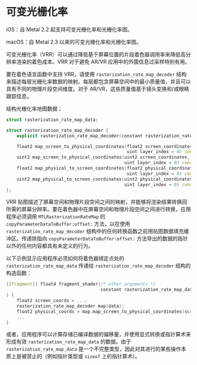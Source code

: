 # 可变光栅化率

<OrigninalPDF title="6.17 Variable Rasterization Rate" />

iOS：自 Metal 2.2 起支持可变光栅化率和光栅化率图。

macOS：自 Metal 2.3 以来的可变光栅化率和光栅化率图。

可变光栅化率（VRR）可以通过降低基于屏幕位置的片段着色器调用率来降低高分辨率渲染的着色成本。VRR 对于避免 AR/VR 应用中的外围信息过采样特别有用。

要在着色语言函数中支持 VRR，请使用 `rasterization_rate_map_decoder` 结构来描述每层光栅化率数据的映射。每层都包含屏幕空间中的最小质量值，并且可以具有不同的物理片段空间维度。对于 AR/VR，这些质量值基于镜头变换和/或眼睛跟踪信息。

结构光栅化率地图数据；

```cpp
struct rasterization_rate_map_data;

struct rasterization_rate_map_decoder {
    explicit rasterization_rate_map_decoder(constant rasterization_rate_map_data &data) thread;

    float2 map_screen_to_physical_coordinates(float2 screen_coordinates,
                                              uint layer_index = 0) const thread;
    uint2 map_screen_to_physical_coordinates(uint2 screen_coordinates,
                                             uint layer_index = 0) const thread;
    float2 map_physical_to_screen_coordinates(float2 physical_coordinates,
                                              uint layer_index = 0) const thread;
    uint2 map_physical_to_screen_coordinates(uint2 physical_coordinates,
                                             uint layer_index = 0) const thread;
};
```

VRR 贴图描述了屏幕空间和物理片段空间之间的映射，并能够将渲染结果转换回所需的屏幕分辨率。要在着色器中在屏幕空间和物理片段空间之间进行转换，应用程序必须调用 `MTLRasterizationRateMap` 的 `copyParameterDataToBuffer:offset:` 方法，以在使用 `rasterization_rate_map_decoder` 结构中的任何转换函数之前用贴图数据填充缓冲区。传递除指向 `copyParameterDataToBuffer:offset:` 方法导出的数据的指针以外的任何内容都具有未定义的行为。

以下示例显示应用程序必须如何将着色器绑定点处的 `rasterization_rate_map_data` 传递给 `rasterization_rate_map_decoder` 结构的构造函数：

```cpp
[[fragment]] float4 fragment_shader(/* other arguments */
                                    constant rasterization_rate_map_data &data [[buffer(0)]]
) {
    float2 screen_coords = ...;
    rasterization_rate_map_decoder map(data);
    float2 physical_coords = map.map_screen_to_physical_coordinates(screen_coords);
    ...
}
```

或者，应用程序可以计算存储已编译数据的偏移量，并使用显式转换或指针算术来形成有效 `rasterization_rate_map_data` 的数据。由于 `rasterization_rate_map_data` 是一个不完整类型，因此对其进行的某些操作本质上是被禁止的（例如指针类型或 `sizeof` 上的指针算术）。
